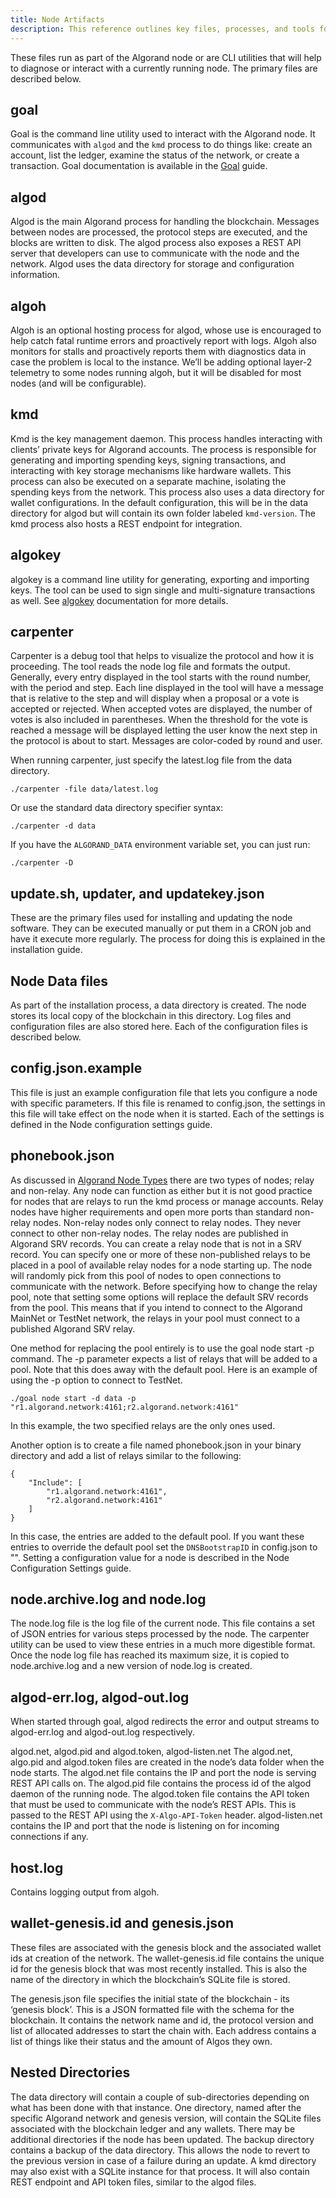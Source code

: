 ```yaml
---
title: Node Artifacts
description: This reference outlines key files, processes, and tools for managing Algorand nodes, including utilities like goal and algokey, processes like algod and kmd, and configuration files for blockchain interaction, key management, debugging, and node maintenance.
---
```


These files run as part of the Algorand node or are CLI utilities that will help to diagnose or interact with a currently running node. The primary files are described below.

## goal
Goal is the command line utility used to interact with the Algorand node. It communicates with `algod` and the `kmd` process to do things like: create an account, list the ledger, examine the status of the network, or create a transaction. Goal documentation is available in the [Goal](../../../build/algokit/cli/features/goal/) guide.

## algod
Algod is the main Algorand process for handling the blockchain. Messages between nodes are processed, the protocol steps are executed, and the blocks are written to disk. The algod process also exposes a REST API server that developers can use to communicate with the node and the network. Algod uses the data directory for storage and configuration information.

## algoh
Algoh is an optional hosting process for algod, whose use is encouraged to help catch fatal runtime errors and proactively report with logs. Algoh also monitors for stalls and proactively reports them with diagnostics data in case the problem is local to the instance.  We’ll be adding optional layer-2 telemetry to some nodes running algoh, but it will be disabled for most nodes (and will be configurable).

## kmd
Kmd is the key management daemon. This process handles interacting with clients’ private keys for Algorand accounts. The process is responsible for generating and importing spending keys, signing transactions, and interacting with key storage mechanisms like hardware wallets. This process can also be executed on a separate machine, isolating the spending keys from the network. This process also uses a data directory for wallet configurations. In the default configuration, this will be in the data directory for algod but will contain its own folder labeled `kmd-version`. The kmd process also hosts a REST endpoint for integration.

## algokey
algokey is a command line utility for generating, exporting and importing keys. The tool can be used to sign single and multi-signature transactions as well.
See [algokey]() documentation for more details.

## carpenter
Carpenter is a debug tool that helps to visualize the protocol and how it is proceeding. The tool reads the node log file and formats the output. Generally, every entry displayed in the tool starts with the round number, with the period and step. Each line displayed in the tool will have a message that is relative to the step and will display when a proposal or a vote is accepted or rejected. When accepted votes are displayed, the number of votes is also included in parentheses. When the threshold for the vote is reached a message will be displayed letting the user know the next step in the protocol is about to start. Messages are color-coded by round and user.

When running carpenter, just specify the latest.log file from the data directory.

```
./carpenter -file data/latest.log
```

Or use the standard data directory specifier syntax:

```
./carpenter -d data
```

If you have the `ALGORAND_DATA` environment variable set, you can just run:

```
./carpenter -D
```

## update.sh, updater, and updatekey.json
These are the primary files used for installing and updating the node software. They can be executed manually or put them in a CRON job and have it execute more regularly. The process for doing this is explained in the installation guide.

## Node Data files
As part of the installation process, a data directory is created. The node stores its local copy of the blockchain in this directory. Log files and configuration files are also stored here. Each of the configuration files is described below.

## config.json.example
This file is just an example configuration file that lets you configure a node with specific parameters. If this file is renamed to config.json, the settings in this file will take effect on the node when it is started. Each of the settings is defined in the Node configuration settings guide.

## phonebook.json
As discussed in [Algorand Node Types](../../types/) there are two types of nodes; relay and non-relay. Any node can function as either but it is not good practice for nodes that are relays to run the kmd process or manage accounts. Relay nodes have higher requirements and open more ports than standard non-relay nodes. Non-relay nodes only connect to relay nodes. They never connect to other non-relay nodes. The relay nodes are published in Algorand SRV records. You can create a relay node that is not in a SRV record. You can specify one or more of these non-published relays to be placed in a pool of available relay nodes for a node starting up. The node will randomly pick from this pool of nodes to open connections to communicate with the network. Before specifying how to change the relay pool, note that setting some options will replace the default SRV records from the pool. This means that if you intend to connect to the Algorand MainNet or TestNet network, the relays in your pool must connect to a published Algorand SRV relay.

One method for replacing the pool entirely is to use the goal node start -p command. The -p parameter expects a list of relays that will be added to a pool. Note that this does away with the default pool. Here is an example of using the -p option to connect to TestNet.

```
./goal node start -d data -p "r1.algorand.network:4161;r2.algorand.network:4161"
```

In this example, the two specified relays are the only ones used.

Another option is to create a file named phonebook.json in your binary directory and add a list of relays similar to the following:

```
{
    "Include": [
        "r1.algorand.network:4161",
        "r2.algorand.network:4161"
    ]
}
```

In this case, the entries are added to the default pool. If you want these entries to override the default pool set the `DNSBootstrapID` in config.json to "". Setting a configuration value for a node is described in the Node Configuration Settings guide.

## node.archive.log and node.log
The node.log file is the log file of the current node. This file contains a set of JSON entries for various steps processed by the node. The carpenter utility can be used to view these entries in a much more digestible format. Once the node log file has reached its maximum size, it is copied to node.archive.log and a new version of node.log is created. 

## algod-err.log, algod-out.log
When started through goal, algod redirects the error and output streams to algod-err.log and algod-out.log respectively.

algod.net, algod.pid and algod.token, algod-listen.net
The algod.net, algo.pid and algod.token files are created in the node’s data folder when the node starts. The algod.net file contains the IP and port the node is serving REST API calls on. The algod.pid file contains the process id of the algod daemon of the running node. The algod.token file contains the API token that must be used to communicate with the node’s REST APIs. This is passed to the REST API using the `X-Algo-API-Token` header.  algod-listen.net contains the IP and port that the node is listening on for incoming connections if any.

## host.log
Contains logging output from algoh.

## wallet-genesis.id and genesis.json
These files are associated with the genesis block and the associated wallet ids at creation of the network. The wallet-genesis.id file contains the unique id for the genesis block that was most recently installed. This is also the name of the directory in which the blockchain’s SQLite file is stored.

The genesis.json file specifies the initial state of the blockchain - its ‘genesis block’. This is a JSON formatted file with the schema for the blockchain. It contains the network name and id, the protocol version and list of allocated addresses to start the chain with. Each address contains a list of things like their status and the amount of Algos they own.

## Nested Directories
The data directory will contain a couple of sub-directories depending on what has been done with that instance.  One directory, named after the specific Algorand network and genesis version, will contain the SQLite files associated with the blockchain ledger and any wallets. There may be additional directories if the node has been updated. The backup directory contains a backup of the data directory. This allows the node to revert to the previous version in case of a failure during an update. A kmd directory may also exist with a SQLite instance for that process. It will also contain REST endpoint and API token files, similar to the algod files.
